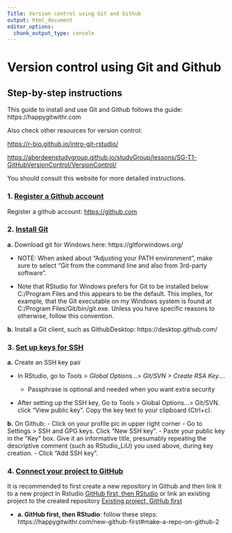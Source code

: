 ```yaml
---
Title: Version control using Git and Github
output: html_document
editor_options: 
  chunk_output_type: console
---
```


# Version control using Git and Github

## Step-by-step instructions

This guide to install and use Git and Github follows the guide: https://happygitwithr.com

Also check other resources for version control:

<https://r-bio.github.io/intro-git-rstudio/>

<https://aberdeenstudygroup.github.io/studyGroup/lessons/SG-T1-GitHubVersionControl/VersionControl/>

You should consult this website for more detailed instructions.

### 1. [Register a Github account](https://happygitwithr.com/github-acct)

Register a github account: [https://github.com](https://github.com/)

### 2. [Install Git](https://happygitwithr.com/install-git)

**a.** Download git for Windows here: https://gitforwindows.org/

-   NOTE: When asked about "Adjusting your PATH environment", make sure to select "Git from the command line and also from 3rd-party software".

-   Note that RStudio for Windows prefers for Git to be installed below C:/Program Files and this appears to be the default. This implies, for example, that the Git executable on my Windows system is found at C:/Program Files/Git/bin/git.exe. Unless you have specific reasons to otherwise, follow this convention.

**b.** Install a Git client, such as GithubDesktop: https://desktop.github.com/

### 3. [Set up keys for SSH](https://happygitwithr.com/ssh-keys#ssh-keys)

**a.** Create an SSH key pair

-   In RStudio, go to *Tools \> Global Options...\> Git/SVN \> Create RSA Key...*.

    -   Passphrase is optional and needed when you want extra security

-   After setting up the SSH key, Go to Tools \> Global Options...\> Git/SVN. click "View public key". Copy the key text to your clipboard (Ctrl+c).

**b.** On Github: - Click on your profile pic in upper right corner - Go to Settings \> SSH and GPG keys. Click "New SSH key". - Paste your public key in the "Key" box. Give it an informative title, presumably repeating the descriptive comment (such as RStudio_LiU) you used above, during key creation. - Click "Add SSH key".

### 4. [Connect your project to GitHub](https://happygitwithr.com/push-pull-github)

It is recommended to first create a new repository in Github and then link it to a new project in Rstudio [GitHub first, then RStudio](https://happygitwithr.com/new-github-first) or link an existing project to the created repository [Existing project, GitHub first](https://happygitwithr.com/existing-github-first)

-   **a. GitHub first, then RStudio**: follow these steps: https://happygitwithr.com/new-github-first#make-a-repo-on-github-2
